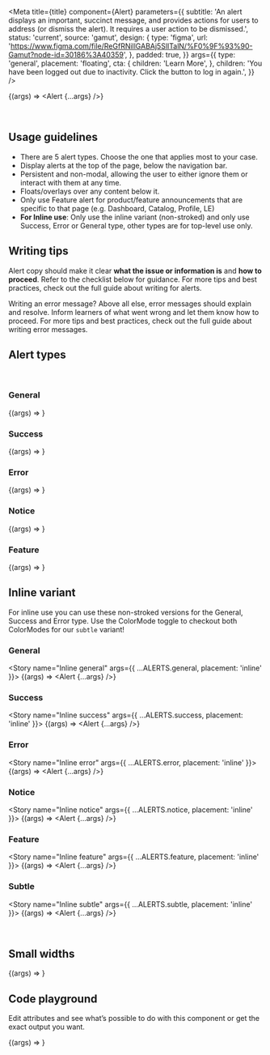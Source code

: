 


<Meta
  title={title}
  component={Alert}
  parameters={{
    subtitle:
      'An alert displays an important, succinct message, and provides actions for users to address (or dismiss the alert). It requires a user action to be dismissed.',
    status: 'current',
    source: 'gamut',
    design: {
      type: 'figma',
      url:
        'https://www.figma.com/file/ReGfRNillGABAj5SlITalN/%F0%9F%93%90-Gamut?node-id=30186%3A40359',
    },
    padded: true,
  }}
  args={{
    type: 'general',
    placement: 'floating',
    cta: {
      children: 'Learn More',
    },
    children:
      'You have been logged out due to inactivity. Click the button to log in again.',
  }}
/>

<Story name="Usage guidelines">{(args) => <Alert {...args} />}</Story>

<br />

## Usage guidelines

- There are 5 alert types. Choose the one that applies most to your case.
- Display alerts at the top of the page, below the navigation bar.
- Persistent and non-modal, allowing the user to either ignore them or interact with them at any time.
- Floats/overlays over any content below it.
- Only use Feature alert for product/feature announcements that are specific to that page (e.g. Dashboard, Catalog, Profile, LE)
- **For Inline use**: Only use the inline variant (non-stroked) and only use Success, Error or General type, other types are for top-level use only.

<Story name="Writing tips" />

## Writing tips

Alert copy should make it clear **what the issue or information is** and **how to proceed**. Refer to the checklist below for guidance. For more tips and best practices, check out the full guide about <LinkTo id="ux-writing-component-guidelines-alerts--examples">writing for alerts</LinkTo>.

<CustomCheckbox
  htmlFor="alert-1"
  label="Explain the information or issue clearly."
  spacing="tight"
/>
<CustomCheckbox
  htmlFor="alert-2"
  label="If relevant, explain what the user can do to resolve the alert (or what we are doing on our end to resolve it)."
  spacing="tight"
/>
<CustomCheckbox
  htmlFor="alert-3"
  label="Front-load important information."
  spacing="tight"
/>
<CustomCheckbox
  htmlFor="alert-4"
  label="Ask someone unrelated to the project to read the message to see if it makes sense."
  spacing="tight"
/>

Writing an error message? Above all else, error messages should explain and resolve. Inform learners of what went wrong and let them know how to proceed. For more tips and best practices, check out the full guide about <LinkTo id="ux-writing-component-guidelines-error-messages--page">writing error messages</LinkTo>.

## Alert types

<br />

### General

<Story name="General" args={ALERTS.general}>
  {(args) => <Alert {...args} />}
</Story>

### Success

<Story name="Success" args={ALERTS.success}>
  {(args) => <Alert {...args} />}
</Story>

### Error

<Story name="Error" args={ALERTS.error}>
  {(args) => <Alert {...args} />}
</Story>

### Notice

<Story name="Notice" args={ALERTS.notice}>
  {(args) => <Alert {...args} />}
</Story>

### Feature

<Story name="Feature" args={ALERTS.feature}>
  {(args) => <Alert {...args} />}
</Story>

<br />

## Inline variant

For inline use you can use these non-stroked versions for the General, Success and Error type. Use the ColorMode toggle to checkout both ColorModes for our `subtle` variant!

### General

<Story name="Inline general" args={{ ...ALERTS.general, placement: 'inline' }}>
  {(args) => <Alert {...args} />}
</Story>

### Success

<Story name="Inline success" args={{ ...ALERTS.success, placement: 'inline' }}>
  {(args) => <Alert {...args} />}
</Story>

### Error

<Story name="Inline error" args={{ ...ALERTS.error, placement: 'inline' }}>
  {(args) => <Alert {...args} />}
</Story>

### Notice

<Story name="Inline notice" args={{ ...ALERTS.notice, placement: 'inline' }}>
  {(args) => <Alert {...args} />}
</Story>

### Feature

<Story name="Inline feature" args={{ ...ALERTS.feature, placement: 'inline' }}>
  {(args) => <Alert {...args} />}
</Story>

### Subtle

<Story name="Inline subtle" args={{ ...ALERTS.subtle, placement: 'inline' }}>
  {(args) => <Alert {...args} />}
</Story>

<br />

## Small widths

<Story name="Small width feature" args={ALERTS.feature}>
  {(args) => <Box width="400px"><Alert {...args} /></Box>}
</Story>

<br />

## Code playground

Edit attributes and see what’s possible to do with this component or get the exact output you want.

<Canvas>
  <Story name="Playground">{(args) => <Alert {...args} />}</Story>
</Canvas>

<PropsTable story="Playground" />
